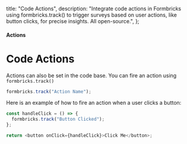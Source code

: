  title: "Code Actions",
  description:
    "Integrate code actions in Formbricks using formbricks.track() to trigger surveys based on user actions, like button clicks, for precise insights. All open-source.",
};

#### Actions

# Code Actions

Actions can also be set in the code base. You can fire an action using `formbricks.track()`

<CodeGroup title="Track an action">

```javascript
formbricks.track("Action Name");
```

</CodeGroup>

Here is an example of how to fire an action when a user clicks a button:

<CodeGroup title="Track Button Click">

```javascript
const handleClick = () => {
  formbricks.track("Button Clicked");
};

return <button onClick={handleClick}>Click Me</button>;
```

</CodeGroup>
